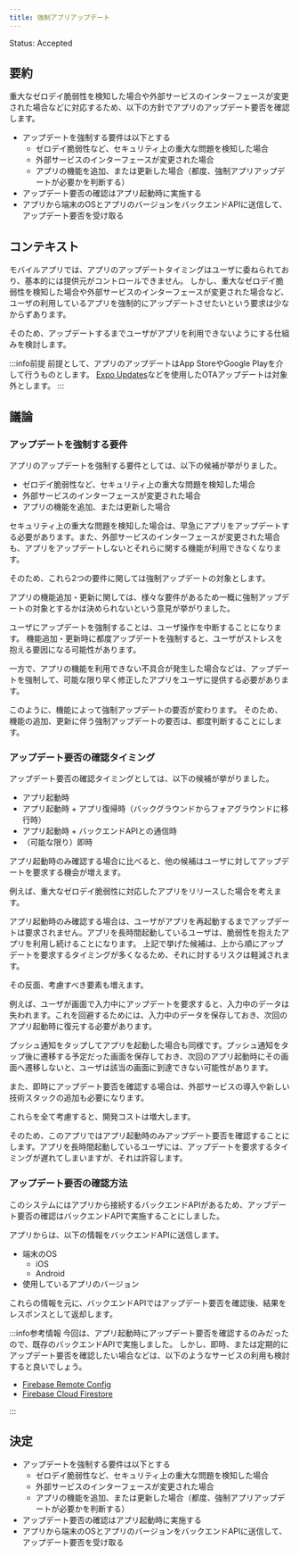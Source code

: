 ```yaml
---
title: 強制アプリアップデート
---
```


Status: Accepted

<!--
Proposed: 提案中
Accepted: 採用
Rejected: 却下
Superseded: 廃止
-->

## 要約

重大なゼロデイ脆弱性を検知した場合や外部サービスのインターフェースが変更された場合などに対応するため、以下の方針でアプリのアップデート要否を確認します。

- アップデートを強制する要件は以下とする
  - ゼロデイ脆弱性など、セキュリティ上の重大な問題を検知した場合
  - 外部サービスのインターフェースが変更された場合
  - アプリの機能を追加、または更新した場合（都度、強制アプリアップデートが必要かを判断する）
- アップデート要否の確認はアプリ起動時に実施する
- アプリから端末のOSとアプリのバージョンをバックエンドAPIに送信して、アップデート要否を受け取る

## コンテキスト

モバイルアプリでは、アプリのアップデートタイミングはユーザに委ねられており、基本的には提供元がコントロールできません。
しかし、重大なゼロデイ脆弱性を検知した場合や外部サービスのインターフェースが変更された場合など、ユーザの利用しているアプリを強制的にアップデートさせたいという要求は少なからずあります。

そのため、アップデートするまでユーザがアプリを利用できないようにする仕組みを検討します。

:::info前提
前提として、アプリのアップデートはApp StoreやGoogle Playを介して行うものとします。
[Expo Updates](https://docs.expo.dev/versions/latest/sdk/updates/)などを使用したOTAアップデートは対象外とします。
:::

## 議論

### アップデートを強制する要件

アプリのアップデートを強制する要件としては、以下の候補が挙がりました。

- ゼロデイ脆弱性など、セキュリティ上の重大な問題を検知した場合
- 外部サービスのインターフェースが変更された場合
- アプリの機能を追加、または更新した場合

セキュリティ上の重大な問題を検知した場合は、早急にアプリをアップデートする必要があります。また、外部サービスのインターフェースが変更された場合も、アプリをアップデートしないとそれらに関する機能が利用できなくなります。

そのため、これら2つの要件に関しては強制アップデートの対象とします。

アプリの機能追加・更新に関しては、様々な要件があるため一概に強制アップデートの対象とするかは決められないという意見が挙がりました。

ユーザにアップデートを強制することは、ユーザ操作を中断することになります。
機能追加・更新時に都度アップデートを強制すると、ユーザがストレスを抱える要因になる可能性があります。

一方で、アプリの機能を利用できない不具合が発生した場合などは、アップデートを強制して、可能な限り早く修正したアプリをユーザに提供する必要があります。

このように、機能によって強制アップデートの要否が変わります。
そのため、機能の追加、更新に伴う強制アップデートの要否は、都度判断することにします。

### アップデート要否の確認タイミング

アップデート要否の確認タイミングとしては、以下の候補が挙がりました。

- アプリ起動時
- アプリ起動時 + アプリ復帰時（バックグラウンドからフォアグラウンドに移行時）
- アプリ起動時 + バックエンドAPIとの通信時
- （可能な限り）即時

アプリ起動時のみ確認する場合に比べると、他の候補はユーザに対してアップデートを要求する機会が増えます。

例えば、重大なゼロデイ脆弱性に対応したアプリをリリースした場合を考えます。

アプリ起動時のみ確認する場合は、ユーザがアプリを再起動するまでアップデートは要求されません。アプリを長時間起動しているユーザは、脆弱性を抱えたアプリを利用し続けることになります。
上記で挙げた候補は、上から順にアップデートを要求するタイミングが多くなるため、それに対するリスクは軽減されます。

その反面、考慮すべき要素も増えます。

例えば、ユーザが画面で入力中にアップデートを要求すると、入力中のデータは失われます。これを回避するためには、入力中のデータを保存しておき、次回のアプリ起動時に復元する必要があります。

プッシュ通知をタップしてアプリを起動した場合も同様です。プッシュ通知をタップ後に遷移する予定だった画面を保存しておき、次回のアプリ起動時にその画面へ遷移しないと、ユーザは該当の画面に到達できない可能性があります。

また、即時にアップデート要否を確認する場合は、外部サービスの導入や新しい技術スタックの追加も必要になります。

これらを全て考慮すると、開発コストは増大します。

そのため、このアプリではアプリ起動時のみアップデート要否を確認することにします。アプリを長時間起動しているユーザには、アップデートを要求するタイミングが遅れてしまいますが、それは許容します。

### アップデート要否の確認方法

このシステムにはアプリから接続するバックエンドAPIがあるため、アップデート要否の確認はバックエンドAPIで実施することにしました。

アプリからは、以下の情報をバックエンドAPIに送信します。

- 端末のOS
  - iOS
  - Android
- 使用しているアプリのバージョン

これらの情報を元に、バックエンドAPIではアップデート要否を確認後、結果をレスポンスとして返却します。

:::info参考情報
今回は、アプリ起動時にアップデート要否を確認するのみだったので、既存のバックエンドAPIで実施しました。
しかし、即時、または定期的にアップデート要否を確認したい場合などは、以下のようなサービスの利用も検討すると良いでしょう。

- [Firebase Remote Config](https://firebase.google.com/docs/remote-config?hl=ja)
- [Firebase Cloud Firestore](https://firebase.google.com/docs/firestore?hl=ja)

:::

## 決定

- アップデートを強制する要件は以下とする
  - ゼロデイ脆弱性など、セキュリティ上の重大な問題を検知した場合
  - 外部サービスのインターフェースが変更された場合
  - アプリの機能を追加、または更新した場合（都度、強制アプリアップデートが必要かを判断する）
- アップデート要否の確認はアプリ起動時に実施する
- アプリから端末のOSとアプリのバージョンをバックエンドAPIに送信して、アップデート要否を受け取る
